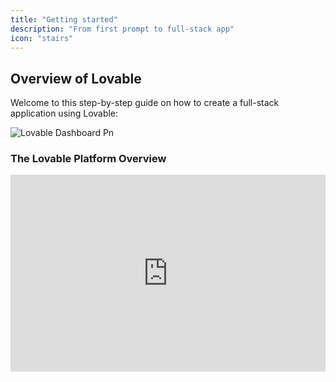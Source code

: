 ```yaml
---
title: "Getting started"
description: "From first prompt to full-stack app"
icon: "stairs"
---
```


## Overview of Lovable

Welcome to this step-by-step guide on how to create a full-stack application using Lovable:

![Lovable Dashboard Pn](/images/lovable-dashboard.png)

### The Lovable Platform Overview

<AccordionGroup>
  <Accordion title="Create your First Project">
    <iframe width="100%" height="315" src="https://www.youtube.com/embed/9KHLTZaJcR8" title="YouTube video player" frameborder="0" allow="accelerometer; autoplay; clipboard-write; encrypted-media; gyroscope; picture-in-picture" allowfullscreen />

    <Steps>
      <Step title="Step 1">
        To get started, head over to [lovable.dev](https://lovable.dev) and create an account.
      </Step>
      <Step title="Step 2">
        Once registered, you'll be able to create your first project.
      </Step>
      <Step title="Step 3">
        Simply enter an initial prompt to kick things off, and Lovable will do the rest\! This is the **starting block** for any project in Lovable, where you can bring your ideas to life instantly.

        ![](/images/lovable-prompting.png)
      </Step>
    </Steps>
  </Accordion>
  <Accordion title="Lovable Dashboard">
    <iframe width="100%" height="315" src="https://www.youtube.com/embed/O0dVaqTt29A?si=VmhNCHXS1tctWbNo" title="YouTube video player" frameborder="0" allow="accelerometer; autoplay; clipboard-write; encrypted-media; gyroscope; picture-in-picture; web-share" referrerpolicy="strict-origin-when-cross-origin" allowfullscreen />

    At Lovable, simplicity is key:

    - [**Here**](https://lovable.dev/) **you kickstart your project** with a single prompt.
    - **Explore all projects**, including the latest and featured ones.
    - **Jumpstart with a template** from our curated selection.
    - **Personalize your experience** by viewing and editing your profile.
    - [**Manage your account**](https://lovable.dev/settings) to check monthly credits and adjust settings.
    - **Experiment with** [**Labs**](https://lovable.dev/settings/account) **features** like Chat mode—toggle them on or off.
    - [**Upgrade or downgrade**](https://lovable.dev/settings/plans) **your plan** seamlessly.
  </Accordion>
  <Accordion title="Project Overview">
    <iframe width="100%" height="315" src="https://www.youtube.com/embed/j-qhowI2tQY?si=ckB-K5Gn01Y6tPBd" title="YouTube video player" frameborder="0" allow="accelerometer; autoplay; clipboard-write; encrypted-media; gyroscope; picture-in-picture; web-share" referrerpolicy="strict-origin-when-cross-origin" allowfullscreen />

    At Lovable, every project follows a structured workflow:

    - **Edit with ease** using a chat-based interface.
    - **Attach images** for precision edits and inspiration.
    - **Select and visually edit components** for a seamless design experience.
    - **Switch effortlessly** between edit mode and chat mode.
    - **Track changes** with version history and restore any previous version.
    - **Navigate through pages** of your project with ease.
    - **Enable remixing** or rename your project as needed.
    - **Integrate with Supabase** for backend capabilities.
    - **Collaborate via GitHub** to edit and manage your code.
    - **Publish, deploy, and share** your project with a preview link (remember to re-publish after changes).
    - **Toggle between web and mobile view** for responsive design.
    - **Refresh the preview modal** to see updates instantly.
    - **Open your project directly** using the preview link.
  </Accordion>
  <Accordion title="Project Settings">
    Every project’s settings empower you to:

    - **View key project details** like total edits and creation date.
    - **Set up custom knowledge** to tailor your project’s context.
    - **Connect to a GitHub repository** for seamless collaboration.
    - **Adjust project visibility** from public to private.
    - **Manage the badge display** (available for paid plans only).
    - **Rename your project** anytime.
    - **Delete your project** (⚠️ Danger Zone).
  </Accordion>
  <Accordion title="Project Quick Access">
    You can always quickly access:

    - **Dashboard** for an overview of your projects.
    - **Account settings** to manage your profile and preferences.
    - **Documentation, Feedback Portal, and Support** for guidance and assistance.
    - **Log out** securely from your Lovable account.
  </Accordion>
</AccordionGroup>

### Start your Project

There are several ways to get started with Lovable, depending on your preferences and resources:

<AccordionGroup>
  <Accordion title="Prompt">
    Lovable’s prompt-based system makes app creation simple.

    - Just describe what you want to build in the prompt box.
    - The more specific you are, the better the results.
    - Start with clear and detailed prompts.
    - You can refine and adjust your project as you go.

    <Info>
      Example:

      _"Create a dashboard with user login, monthly sales in a line chart, and customer demographics in a pie chart."_
    </Info>
  </Accordion>
  <Accordion title="Templates">
    <Steps>
      <Step title="Step 1">
        Lovable offers [templates](https://lovable.dev/templates) to help you get started quickly on popular project types, such as dashboards, e-commerce sites, or social apps, for a quick setup.
      </Step>
      <Step title="Step 2">
        Once the template loads, use prompts to adjust features, add new elements, or fine-tune the design to match your vision.
      </Step>
    </Steps>
  </Accordion>
  <Accordion title="Remix an Existing Project">
    <iframe width="100%" height="315" src="https://www.youtube.com/embed/lQeLuBMz1oc?si=ZQoC9sZRDqiMkS8P" title="YouTube video player" frameborder="0" allow="accelerometer; autoplay; clipboard-write; encrypted-media; gyroscope; picture-in-picture; web-share" referrerpolicy="strict-origin-when-cross-origin" allowfullscreen />

    You can remix an existing public project or one of your own. Remixing allows you to reuse the current state of a project as a starting point and build upon it. It’s a great way to explore new ideas, make adjustments, or iterate with different changes while preserving the original version.

    <Note>
      Note that it is not possible to remix projects when Supabase is connected.
    </Note>
  </Accordion>
  <Accordion title="Using Figma">
    If you have a design in Figma,

    1. **Using screenshots:** Take a screenshot of any part of it. You can paste the screenshot directly into Lovable or drag-and-drop the image file. Once you press Enter, Lovable will convert your design into functional code.
    2. **Using Builder.io integration:** First, structure your Figma design using Auto-Layout and clear layer naming. Then, open the Builder.io plugin in Figma, select your design, and click "Open in Lovable" to generate a fully functional app. [More information here.](https://lovable.dev/blog/2025-01-22-figma-to-lovable-builder-io-native-integration)
  </Accordion>
  <Accordion title="Using a Sketch">
    <Steps>
      <Step title="Step 1">
        Use [**Excalidraw**](https://excalidraw.com/) or any similar tool to sketch your UI.
      </Step>
      <Step title="Step 2">
        Take a screenshot of your drawing, then paste or drag-and-drop it into Lovable.
      </Step>
      <Step title="Step 3">
        The platform will transform your sketch into working code.
      </Step>
    </Steps>
    [More information here.](https://www.youtube.com/watch?v=c0zhLzcVJRI)
  </Accordion>
  <Accordion title="Cloning a Website or Application">
    If you want to replicate an existing webpage,

    <Steps>
      <Step title="Step 1">
        Take a screenshot using shortcuts like _Cmd\+Shift\+4_ on Mac or tools like the [GoFullPage Chrome Extension](https://chromewebstore.google.com/detail/gofullpage-full-page-scre/fdpohaocaechififmbbbbbknoalclacl).
      </Step>
      <Step title="Step 2">
        Paste or drag the screenshot into Lovable
      </Step>
      <Step title="Step 3">
        Lovable will recreate the structure of the webpage in your project.
      </Step>
    </Steps>
    [More information here.](https://www.youtube.com/watch?v=tYDqBMilHkM)
  </Accordion>
</AccordionGroup>

### Edit your Project

<AccordionGroup>
  <Accordion title="Add Custom knowledge to your project">
    The [Custom knowledge](/features/knowledge) in Lovable acts as your project's **blueprint**, organizing functionality, design, and goals in one place.
  </Accordion>
  <Accordion title="Select & Visual Edit">
    [Visual Edits](https://docs.lovable.dev/features/precision-edit#visual-edits) allows AI-driven development with Tailwind-native visual controls for easy refinement.

    <iframe width="100%" height="315" src="https://www.youtube.com/embed/fhK2gV6rm54?si=_g7dP3q2gxEFDs4S" title="YouTube video player" frameborder="0" allow="accelerometer; autoplay; clipboard-write; encrypted-media; gyroscope; picture-in-picture; web-share" referrerpolicy="strict-origin-when-cross-origin" allowfullscreen />
  </Accordion>
  <Accordion title="Revert a Change">
    Speed matters when building AI-driven apps, but so do stability and control. That’s why we’ve upgraded versioning to make tracking changes effortless.

    ![](/images/versioningcopy2.png)

    <Steps>
      <Step title="Restore Past Versions Instantly">
        If you want to go back to a previous version of your app, click 'restore' on the version you want to revert to.
      </Step>
      <Step title="Bookmark Key Edits">
        Keep your work organized by bookmarking important edits, making it easy to find and revisit them later.
        

        ![](/images/restore.png)
      </Step>
      <Step title="Intuitive Version History">
        The history panel now works like Google Docs, making tracking changes easier.
        

        ![](/images/history.png)

        ![](/images/redesign-history.jpeg)
      </Step>
    </Steps>
  </Accordion>
  <Accordion title="Add Animation Component with 21st dev">
    <iframe width="560" height="315" src="https://www.youtube.com/embed/MJ9pB741sXw?si=7vPZVpe0TyHIgTLp" title="YouTube video player" frameborder="0" allow="accelerometer; autoplay; clipboard-write; encrypted-media; gyroscope; picture-in-picture; web-share" referrerpolicy="strict-origin-when-cross-origin" allowfullscreen />
  </Accordion>
  <Accordion title="Add Images to Prompt">
    Attach images directly to the chat to add context to your prompts. This makes it easier to illustrate ideas or concepts that are better shown than described.

    <iframe width="100%" height="315" src="https://www.youtube.com/embed/uaGnrK5Dkkc" title="YouTube video player" frameborder="0" allow="accelerometer; autoplay; clipboard-write; encrypted-media; gyroscope; picture-in-picture" allowfullscreen />
  </Accordion>
  <Accordion title="Add a New Page to your Project">
    <iframe width="100%" height="315" src="https://www.youtube.com/embed/h6vnvFKzd0Y?si=cw_zapDQW3hQfVOc" title="YouTube video player" frameborder="0" allow="accelerometer; autoplay; clipboard-write; encrypted-media; gyroscope; picture-in-picture; web-share" referrerpolicy="strict-origin-when-cross-origin" allowfullscreen />
  </Accordion>
  <Accordion title="Refactor Code">
    <iframe width="100%" height="315" src="https://www.youtube.com/embed/epVlkdNSVrs?si=ufy8WTXkPcpbhkW6" title="YouTube video player" frameborder="0" allow="accelerometer; autoplay; clipboard-write; encrypted-media; gyroscope; picture-in-picture; web-share" referrerpolicy="strict-origin-when-cross-origin" allowfullscreen />
  </Accordion>
  <Accordion title="Connect to GitHub">
    Integrate your project with GitHub to iterate on your application seamlessly. You can make code changes in GitHub or your preferred IDE while keeping everything in sync with Lovable.

    <iframe width="100%" height="315" src="https://www.youtube.com/embed/zgNkhU4SYgQ" title="YouTube video player" frameborder="0" allow="accelerometer; autoplay; clipboard-write; encrypted-media; gyroscope; picture-in-picture" allowfullscreen />

    [More information here](https://docs.lovable.dev/integrations/git-integration).
  </Accordion>
</AccordionGroup>

### Add Fullstack Capabilities to your Project

<AccordionGroup>
  <Accordion title="Connect a Backend">
    Supabase is a backend-as-a-service platform that integrates smoothly with Lovable to add powerful backend capabilities to your application.

    <iframe width="100%" height="315" src="https://www.youtube.com/embed/g8CvOq3b-sg" title="YouTube video player" frameborder="0" allow="accelerometer; autoplay; clipboard-write; encrypted-media; gyroscope; picture-in-picture" allowfullscreen />

    <Steps>
      <Step title="Set Up Supabase">
        Create an account on [Supabase](https://supabase.com/) and create a new project.
      </Step>
      <Step title="Link to Lovable">
        In Lovable, go to **Settings -\> Connect Supabase** and follow the steps.
      </Step>
      <Step title="Manage Data">
        Set up tables, manage user data, and configure email notifications.
      </Step>
    </Steps>
  </Accordion>
  <Accordion title="Getting Started with Supabase">
    After setting up your Supabase project, you'll need to connect it to your Lovable project. This connection enables Lovable to leverage Supabase's backend services seamlessly.

    <iframe width="100%" height="315" src="https://www.youtube.com/embed/-sSOyO0FiPE?si=GGrbduHZFrxAGYis" title="YouTube video player" frameborder="0" allow="accelerometer; autoplay; clipboard-write; encrypted-media; gyroscope; picture-in-picture; web-share" referrerpolicy="strict-origin-when-cross-origin" allowfullscreen />
  </Accordion>
  <Accordion title="Streamline Your App's Authentication with Supabase">
    Implementing secure authentication is crucial for any application. With Lovable's AI form builder and Supabase integration, you can effortlessly create robust login and sign-up forms.

    <iframe width="100%" height="315" src="https://www.youtube.com/embed/LHpMUj-Jf_k?si=Rf3zSHuDA_bCBsQb" title="YouTube video player" frameborder="0" allow="accelerometer; autoplay; clipboard-write; encrypted-media; gyroscope; picture-in-picture; web-share" referrerpolicy="strict-origin-when-cross-origin" allowfullscreen />

    Here's a step-by-step guide:

    <Steps>
      <Step title="Create a Supabase Account">
        - Visit [Supabase](https://supabase.com/) and sign up.​
        - Access the dashboard to manage your projects and databases.​
      </Step>
      <Step title="Integrate Supabase with Lovable">
        - In Lovable, navigate to the integration settings.​
        - Input your Supabase project URL and API keys to establish a connection.
      </Step>
      <Step title="Design Authentication Forms with Lovable">
        - Use Lovable's AI form builder to craft intuitive login and sign-up forms.​
        - Customize the UI to align with your application's branding.
      </Step>
      <Step title="Implement Authentication Workflows">
        - Set up Supabase Edge Functions to handle tasks like token validation and user sessions.
        - Ensure secure storage of user credentials and manage session persistence.
      </Step>
      <Step title="Enable Email Verification">
        - Configure Supabase to send verification emails upon user registration.​
        - This adds an extra layer of security by confirming user identities.
      </Step>
      <Step title="Test and Deploy">
        - Thoroughly test the authentication flows to ensure seamless user experiences.​
        - Once satisfied, deploy your application with confidence.
      </Step>
    </Steps>
    [More information on Supabase here.](https://docs.lovable.dev/integrations/supabase)
  </Accordion>
  <Accordion title="Supabase Edge Functions">
    Enhance your app with Supabase Edge Functions, enabling AI features, payments, and email integration with ease. Follow this guide to build your first full-stack app on Lovable:

    <iframe width="100%" height="315" src="https://www.youtube.com/embed/p_hKIDlxXp0" title="YouTube video player" frameborder="0" allow="accelerometer; autoplay; clipboard-write; encrypted-media; gyroscope; picture-in-picture" allowfullscreen />

    You can add AI capabilities to your application, for example:

    - [OpenAI](https://www.youtube.com/watch?v=jUwXTviRhhM)
    - [Gemini](https://www.youtube.com/watch?v=sgnBMD8jGWU)
    - [Groq](https://www.youtube.com/watch?v=S0k8FOmqjog)
  </Accordion>
  <Accordion title="Add Payment Capabilities to your Application">
    There are many ways to connect Stripe to Lovable, but the most straight-forward way is to utilize Stripe's built in payment links. [Use this resource to make sure you get this right\!](https://docs.lovable.dev/tips-tricks/setting-up-payments)
  </Accordion>
  <Accordion title="Add Email Capabilities with Resend">
    <iframe width="100%" height="315" src="https://www.youtube.com/embed/w5Xq-Kvt3J0?si=wdSxtbhg3-uH3NZt" title="YouTube video player" frameborder="0" allow="accelerometer; autoplay; clipboard-write; encrypted-media; gyroscope; picture-in-picture; web-share" referrerpolicy="strict-origin-when-cross-origin" allowfullscreen />
  </Accordion>
</AccordionGroup>

### Deploy & Publish your Project

<AccordionGroup>
  <Accordion title="Set up SEO">
    You can check [this section of the documentation](https://docs.lovable.dev/features/seo) to ensure all SEO capabilities are properly enabled.
  </Accordion>
  <Accordion title="Add a Custom Domain">
    You can add a custom domain using:

    - Entri (native to Lovable)
    - Netlify
    - Vercel
    - Namecheap

    You can check [this section of the documentation](https://docs.lovable.dev/features/custom-domain) for more information.
  </Accordion>
  <Accordion title="Publish my Project">
    When your project is ready, publish it to generate a shareable URL. This makes it easy to showcase your application or share it with collaborators and stakeholders.

    <iframe width="100%" height="315" src="https://www.youtube.com/embed/GFtWVXkZDTw" title="YouTube video player" frameborder="0" allow="accelerometer; autoplay; clipboard-write; encrypted-media; gyroscope; picture-in-picture" allowfullscreen />

    You can refer to [this section of the documentation](https://docs.lovable.dev/features/deploy) for more information.
  </Accordion>
</AccordionGroup>